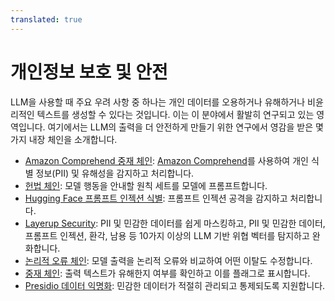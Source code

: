 ```yaml
---
translated: true
---
```


# 개인정보 보호 및 안전

LLM을 사용할 때 주요 우려 사항 중 하나는 개인 데이터를 오용하거나 유해하거나 비윤리적인 텍스트를 생성할 수 있다는 것입니다. 이는 이 분야에서 활발히 연구되고 있는 영역입니다. 여기에서는 LLM의 출력을 더 안전하게 만들기 위한 연구에서 영감을 받은 몇 가지 내장 체인을 소개합니다.

- [Amazon Comprehend 중재 체인](/docs/guides/productionization/safety/amazon_comprehend_chain): [Amazon Comprehend](https://aws.amazon.com/comprehend/)를 사용하여 개인 식별 정보(PII) 및 유해성을 감지하고 처리합니다.
- [헌법 체인](/docs/guides/productionization/safety/constitutional_chain): 모델 행동을 안내할 원칙 세트를 모델에 프롬프트합니다.
- [Hugging Face 프롬프트 인젝션 식별](/docs/guides/productionization/safety/hugging_face_prompt_injection): 프롬프트 인젝션 공격을 감지하고 처리합니다.
- [Layerup Security](/docs/guides/productionization/safety/layerup_security): PII 및 민감한 데이터를 쉽게 마스킹하고, PII 및 민감한 데이터, 프롬프트 인젝션, 환각, 남용 등 10가지 이상의 LLM 기반 위협 벡터를 탐지하고 완화합니다.
- [논리적 오류 체인](/docs/guides/productionization/safety/logical_fallacy_chain): 모델 출력을 논리적 오류와 비교하여 어떤 이탈도 수정합니다.
- [중재 체인](/docs/guides/productionization/safety/moderation): 출력 텍스트가 유해한지 여부를 확인하고 이를 플래그로 표시합니다.
- [Presidio 데이터 익명화](/docs/guides/productionization/safety/presidio_data_anonymization): 민감한 데이터가 적절히 관리되고 통제되도록 지원합니다.